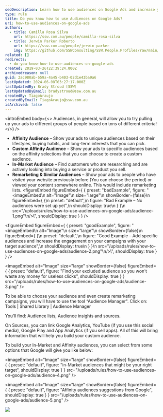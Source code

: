 ```yaml
---
seoDescription: Learn how to use audiences on Google Ads and increase your campaign engagement!
type: rule
title: Do you know how to use Audiences on Google Ads?
uri: how-to-use-audiences-on-google-ads
authors:
  - title: Camilla Rosa Silva
    url: https://ssw.com.au/people/camilla-rosa-silva
  - title: Jerwin Parker Roberto
    url: https://ssw.com.au/people/jerwin-parker
    img: https://github.com/SSWConsulting/SSW.People.Profiles/raw/main/Jerwin-Parker/Images/Jerwin-Parker-Profile.jpg
related: []
redirects:
  - do-you-know-how-to-use-audiences-on-google-ads
created: 2019-03-26T22:39:24.000Z
archivedreason: null
guid: 2ac980ab-659a-4a45-b403-02d1e43ba9a6
lastUpdated: 2024-06-08T03:27:17.000Z
lastUpdatedBy: Brady Stroud [SSW]
lastUpdatedByEmail: bradystroud@ssw.com.au
createdBy: TiagoAraujo
createdByEmail: TiagoAraujo@ssw.com.au
isArchived: false
---
```


<introEmbed
  body={<>
Audiences, in general, will allow you to try pulling up your ads to different groups of people based on tons of different criteria!
  </>}
/>
- **Affinity Audience** – Show your ads to unique audiences based on their lifestyles, buying habits, and long-term interests that you can pick.
- **Custom Affinity Audience** – Show your ads to specific audiences based on the affinity selections that you can choose to create a custom audience.
- **In-Market Audience** – Find customers who are researching and are actively looking into buying a service or product you sell.
- **Remarketing & Similar Audiences** – Show your ads to people who have visited your website previously before (You can choose the period) or viewed your content somewhere online. This would include remarketing lists.
<figureEmbed figureEmbed={ {
  preset: "badExample",
  figure: "<imageEmbed\n  alt=\"Image\"\n  size=\"large\"\n  showBorder={false}\n  figureEmbed={ {\n    preset: \"default\",\n    figure: \"Bad Example – No audiences were set up yet\",\n    shouldDisplay: true\n  } }\n  src=\"/uploads/rules/how-to-use-audiences-on-google-ads/audience-1.png\"\n/>\\",
  shouldDisplay: true
} } />

<figureEmbed figureEmbed={ {
  preset: "goodExample",
  figure: "<imageEmbed\n  alt=\"Image\"\n  size=\"large\"\n  showBorder={false}\n  figureEmbed={ {\n    preset: \"default\",\n    figure: \"Good Example – Add specific audiences and increase the engagement on your campaigns with your target audience\",\n    shouldDisplay: true\n  } }\n  src=\"/uploads/rules/how-to-use-audiences-on-google-ads/audience-2.png\"\n/>\\",
  shouldDisplay: true
} } />



<imageEmbed
  alt="Image"
  size="large"
  showBorder={false}
  figureEmbed={ {
    preset: "default",
    figure: "Find your excluded audience so you won't waste any money for useless clicks",
    shouldDisplay: true
  } }
  src="/uploads/rules/how-to-use-audiences-on-google-ads/audience-3.png"
/>

To be able to choose your audience and even create remarketing campaigns, you will have to use the tool “Audience Manager". Click on: Tools | Shared Library | Audience Manager

You'll find: Audience lists, Audience insights and sources.

On Sources, you can link Google Analytics, YouTube (if you use this social media), Google Play and App Analytics (if you sell apps). All of this will bring information that will help you build your custom audience.

To build your In-Market and Affinity audiences, you can select from some options that Google will give you like below:


<imageEmbed
  alt="Image"
  size="large"
  showBorder={false}
  figureEmbed={ {
    preset: "default",
    figure: "In-Market audiences that might be your right target",
    shouldDisplay: true
  } }
  src="/uploads/rules/how-to-use-audiences-on-google-ads/audience-4.png"
/>


<imageEmbed
  alt="Image"
  size="large"
  showBorder={false}
  figureEmbed={ {
    preset: "default",
    figure: "Affinity audiences suggestions from Google",
    shouldDisplay: true
  } }
  src="/uploads/rules/how-to-use-audiences-on-google-ads/audience-5.png"
/>

![](/uploads/rules/how-to-use-audiences-on-google-ads/audience-6.png)
